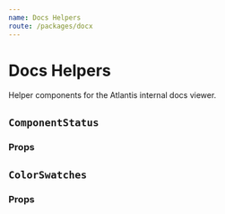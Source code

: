 ```yaml
---
name: Docs Helpers
route: /packages/docx
---
```



# Docs Helpers

Helper components for the Atlantis internal docs viewer.

## `ComponentStatus`

<Playground>
  <ComponentStatus stage="rc" responsive="no" accessible="yes" />
</Playground>

### Props

<Props of={ComponentStatus} />

## `ColorSwatches`

<Playground>
  <ColorSwatches
    colors={{
      "--color-lime": "rgb(153, 193, 70)",
      "--color-pink": "rgb(179, 96, 150)",
      "--color-pink--light": "rgb(202, 144, 182)",
      "--color-pink--lighter": "rgb(225, 191, 213)",
      "--color-pink--lightest": "rgb(244, 231, 239)",
      "--color-pink--dark": "rgb(116, 62, 98)",
    }}
  />
</Playground>

### Props

<Props of={ColorSwatches} />
